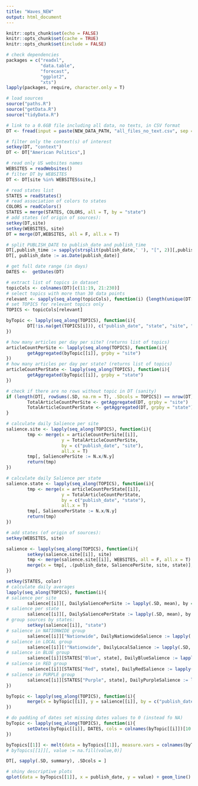 ```yaml
---
title: "Waves_NEW"
output: html_document
---
```


```r
knitr::opts_chunk$set(echo = FALSE)
knitr::opts_chunk$set(cache = TRUE)
knitr::opts_chunk$set(include = FALSE)

# check dependencies
packages = c("readxl",
             "data.table",
             "forecast",
             "ggplot2",
             "xts")
lapply(packages, require, character.only = T)

# load sources
source("paths.R")
source("getData.R")
source("tidyData.R")

```

```r
# link to a 0.6GB file including all data, no texts, in CSV format
DT <- fread(input = paste(NEW_DATA_PATH, "all_files_no_text.csv", sep = "/"), sep = ",", quote = '"')
```
```r
# filter only the context(s) of interest
setkey(DT, "context")
DT <- DT["American Politics",]
```

```r
# read only US websites names
WEBSITES = readWebsites()
# filter DT by WEBSITES
DT <- DT[site %in% WEBSITES$site,]
```

```r
# read states list
STATES = readStates()
# read association of colors to states
COLORS = readColors()
STATES = merge(STATES, COLORS, all = T, by = "state")
# add states (of origin of sources):
setkey(DT,site)
setkey(WEBSITES, site)
DT = merge(DT,WEBSITES, all = F, all.x = T)
```

```r
# split PUBLISH_DATE to publish_date and publish_time
DT[,publish_time := sapply(strsplit(publish_date,' '), "[", 2)][,publish_date := sapply(strsplit(publish_date,' '), "[", 1)]
DT[, publish_date := as.Date(publish_date)]

# get full date range (in days)
DATES <-  getDates(DT)
```

```r
# extract list of topics in dataset
topicCols <- colnames(DT)[c(11:19, 21:230)]
# select topics with more than 30 data points
relevant <- sapply(seq_along(topicCols), function(i) {length(unique(DT[, get(topicCols[i])]))}) > 30
# set TOPICS for relevant topics only
TOPICS <- topicCols[relevant]

byTopic <- lapply(seq_along(TOPICS), function(i){
        DT[!is.na(get(TOPICS[i])), c("publish_date", "state", "site", "title", TOPICS[i]), with = FALSE]
})
```

```r

# how many articles per day per site? (returns list of topics)
articleCountPerSite <- lapply(seq_along(TOPICS), function(i){
        getAggregated(byTopic[[i]], grpby = "site")
})
# how many articles per day per state? (returns list of topics)
articleCountPerState <- lapply(seq_along(TOPICS), function(i){
        getAggregated(byTopic[[i]], grpby = "state")
})

# check if there are no rows without topic in DT (sanity)
if (length(DT[, rowSums(.SD, na.rm = T), .SDcols = TOPICS]) == nrow(DT)){
        TotalArticleCountPerSite <- getAggregated(DT, grpby = "site")
        TotalArticleCountPerState <- getAggregated(DT, grpby = "state")
}

# calculate daily Salience per site
salience.site <- lapply(seq_along(TOPICS), function(i){
        tmp <- merge(x = articleCountPerSite[[i]], 
                     y = TotalArticleCountPerSite,
                     by = c("publish_date", "site"),
                     all.x = T)
        tmp[, SaliencePerSite := N.x/N.y]
        return(tmp)
})

# calculate daily Salience per state
salience.state <- lapply(seq_along(TOPICS), function(i){
        tmp <- merge(x = articleCountPerState[[i]], 
                     y = TotalArticleCountPerState,
                     by = c("publish_date", "state"),
                     all.x = T)
        tmp[, SaliencePerState := N.x/N.y]
        return(tmp)
})
```

```r

# add states (of origin of sources):
setkey(WEBSITES, site)

salience <- lapply(seq_along(TOPICS), function(i){
        setkey(salience.site[[i]], site)
        tmp <- merge(salience.site[[i]], WEBSITES, all = F, all.x = T)
        merge(x = tmp[, .(publish_date, SaliencePerSite, site, state)], y = salience.state[[i]][, .(publish_date, SaliencePerState, state)], by = c("publish_date", "state"))
})

setkey(STATES, color)
# calculate daily averages
lapply(seq_along(TOPICS), function(i){
# salience per site
        salience[[i]][, DailySaliencePerSite := lapply(.SD, mean), by = c("publish_date"), .SDcols = "SaliencePerSite"]
# salience per state
        salience[[i]][, DailySaliencePerState := lapply(.SD, mean), by = c("publish_date"), .SDcols = "SaliencePerState"]
# group sources by states:
        setkey(salience[[i]], "state")
# salience in NATIONWIDE group
        salience[[i]]["Nationwide", DailyNationwideSalience := lapply(.SD, mean), by = c("publish_date"), .SDcols = "SaliencePerSite"]
# salience in LOCAL group
        salience[[i]][!"Nationwide", DailyLocalSalience := lapply(.SD, mean), by = c("publish_date"), .SDcols = "SaliencePerSite"]
# salience in BLUE group
        salience[[i]][STATES["Blue", state], DailyBlueSalience := lapply(.SD, mean), by = c("publish_date"), .SDcols = "SaliencePerSite"]
# salience in RED group
        salience[[i]][STATES["Red", state], DailyRedSalience := lapply(.SD, mean), by = c("publish_date"), .SDcols = "SaliencePerSite"]
# salience in PURPLE group
        salience[[i]][STATES["Purple", state], DailyPurpleSalience := lapply(.SD, mean), by = c("publish_date"), .SDcols = "SaliencePerSite"]
})

byTopic <- lapply(seq_along(TOPICS), function(i){
        merge(x = byTopic[[i]], y = salience[[i]], by = c("publish_date", "site", "state"), all = T)
})

```

```r
# do padding of dates set missing dates values to 0 (instead fo NA)
byTopic <- lapply(seq_along(TOPICS), function(i){
        setDates(byTopic[[i]], DATES, cols = colnames(byTopic[[i]])[10:14])
})
```


```r

byTopics[[1]] <- melt(data = byTopics[[1]], measure.vars = colnames(byTopics[[i]][10:14]))
# byTopics[[1]][, value := na.fill(value,0)]
```
```r
DT[, sapply(.SD, summary), .SDcols = ]
```


```r

# shiny descriptive plots
qplot(data = byTopics[[1]], x = publish_date, y = value) + geom_line() + facet_wrap(~sourceGroup, ncol = 2)

```
